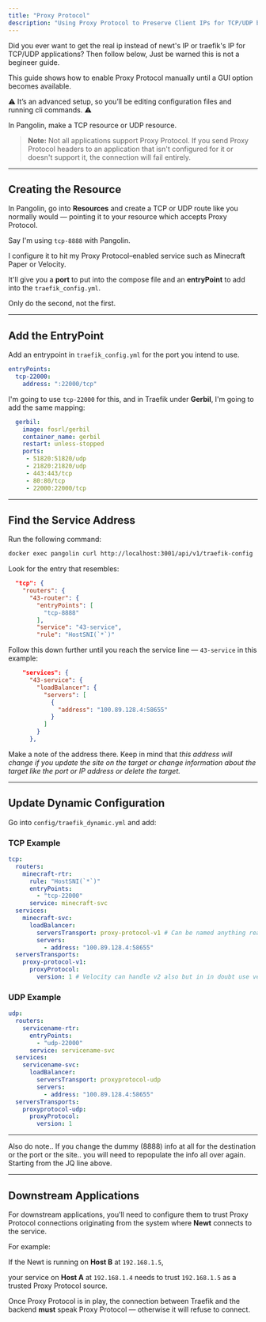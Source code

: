 ```yaml
---
title: "Proxy Protocol"
description: "Using Proxy Protocol to Preserve Client IPs for TCP/UDP backends"
---
```


Did you ever want to get the real ip instead of newt's IP or traefik's IP for TCP/UDP applications? Then follow below, Just be warned this is not a begineer guide.

This guide shows how to enable Proxy Protocol manually until a GUI option becomes available.

⚠️ It’s an advanced setup, so you’ll be editing configuration files and running cli commands. ⚠️

In Pangolin, make a TCP resource or UDP resource.

> **Note:** Not all applications support Proxy Protocol. If you send Proxy Protocol headers to an application that isn't configured for it or doesn't support it, the connection will fail entirely.

---

## Creating the Resource

In Pangolin, go into **Resources** and create a TCP or UDP route like you normally would — pointing it to your resource which accepts Proxy Protocol.

Say I'm using `tcp-8888` with Pangolin.

I configure it to hit my Proxy Protocol–enabled service such as Minecraft Paper or Velocity.

It'll give you a **port** to put into the compose file and an **entryPoint** to add into the `traefik_config.yml`.

Only do the second, not the first.

---

## Add the EntryPoint

Add an entrypoint in `traefik_config.yml` for the port you intend to use.

```yaml
entryPoints:
  tcp-22000: 
    address: ":22000/tcp"
```

I'm going to use `tcp-22000` for this, and in Traefik under **Gerbil**, I'm going to add the same mapping:

```yaml
  gerbil:
    image: fosrl/gerbil
    container_name: gerbil
    restart: unless-stopped
    ports:
     - 51820:51820/udp
     - 21820:21820/udp
     - 443:443/tcp
     - 80:80/tcp
     - 22000:22000/tcp
```

---

## Find the Service Address

Run the following command:

```bash
docker exec pangolin curl http://localhost:3001/api/v1/traefik-config | jq
```

Look for the entry that resembles:

```json
  "tcp": {
    "routers": {
      "43-router": {
        "entryPoints": [
          "tcp-8888"
        ],
        "service": "43-service",
        "rule": "HostSNI(`*`)"
```

Follow this down further until you reach the service line — `43-service` in this example:

```json
    "services": {
      "43-service": {
        "loadBalancer": {
          "servers": [
            {
              "address": "100.89.128.4:58655"
            }
          ]
        }
      },
```

Make a note of the address there. Keep in mind that _this address will change if you update the site on the target or change information about the target like the port or IP address or delete the target._

---

## Update Dynamic Configuration

Go into `config/traefik_dynamic.yml` and add:

### TCP Example

```yaml
tcp:
  routers:
    minecraft-rtr:
      rule: "HostSNI(`*`)"
      entryPoints:
        - "tcp-22000"
      service: minecraft-svc
  services:
    minecraft-svc:
      loadBalancer:
        serversTransport: proxy-protocol-v1 # Can be named anything really as long as it matches the defined transport.
        servers:
          - address: "100.89.128.4:58655"
  serversTransports:
    proxy-protocol-v1:
      proxyProtocol:
        version: 1 # Velocity can handle v2 also but in in doubt use version over version 2.
```

### UDP Example

```yaml
udp:
  routers:
    servicename-rtr:
      entryPoints:
        - "udp-22000"
      service: servicename-svc
  services:
    servicename-svc:
      loadBalancer:
        serversTransport: proxyprotocol-udp
        servers:
          - address: "100.89.128.4:58655"
  serversTransports:
    proxyprotocol-udp:
      proxyProtocol:
        version: 1
```

---

Also do note.. If you change the dummy (8888) info at all for the destination or the port or the site.. you will need to repopulate the info all over again. Starting from the JQ line above.

---

## Downstream Applications

For downstream applications, you'll need to configure them to trust Proxy Protocol connections originating from the system where **Newt** connects to the service.

For example:

If the Newt is running on **Host B** at `192.168.1.5`,

your service on **Host A** at `192.168.1.4` needs to trust `192.168.1.5` as a trusted Proxy Protocol source.

Once Proxy Protocol is in play, the connection between Traefik and the backend **must** speak Proxy Protocol — otherwise it will refuse to connect.